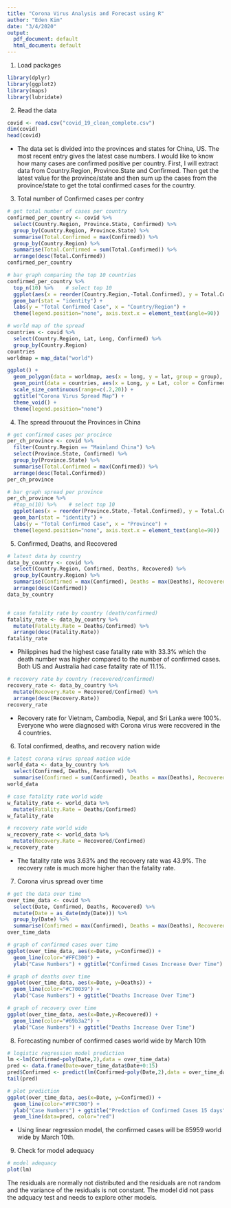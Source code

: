 ```yaml
---
title: "Corona Virus Analysis and Forecast using R"
author: "Eden Kim"
date: "3/4/2020"
output:
  pdf_document: default
  html_document: default
---
```


1. Load packages

```r
library(dplyr)
library(ggplot2)
library(maps)
library(lubridate)
```

2. Read the data

```r
covid <- read.csv("covid_19_clean_complete.csv")
dim(covid)
head(covid)
```

- The data set is divided into the provinces and states for China, US. The most recent entry gives the latest case numbers. I would like to know how many cases are confirmed positive per country. First, I will extract data from Country.Region, Province.State and Confirmed. Then get the latest value for the province/state and then sum up the cases from the province/state to get the total confirmed cases for the country.

3. Total number of Confirmed cases per contry

```r
# get total number of cases per country
confirmed_per_country <- covid %>% 
  select(Country.Region, Province.State, Confirmed) %>% 
  group_by(Country.Region, Province.State) %>% 
  summarise(Total.Confirmed = max(Confirmed)) %>%
  group_by(Country.Region) %>%
  summarise(Total.Confirmed = sum(Total.Confirmed)) %>%
  arrange(desc(Total.Confirmed)) 
confirmed_per_country

# bar graph comparing the top 10 countries
confirmed_per_country %>% 
  top_n(10) %>%    # select top 10
  ggplot(aes(x = reorder(Country.Region,-Total.Confirmed), y = Total.Confirmed, fill = Country.Region)) +
  geom_bar(stat = "identity") +
  labs(y = "Total Confirmed Case", x = "Country/Region") +
  theme(legend.position="none", axis.text.x = element_text(angle=90))

# world map of the spread
countries <- covid %>% 
  select(Country.Region, Lat, Long, Confirmed) %>%
  group_by(Country.Region)
countries
worldmap = map_data("world")

ggplot() +
  geom_polygon(data = worldmap, aes(x = long, y = lat, group = group), fill="grey", alpha=0.4) +
  geom_point(data = countries, aes(x = Long, y = Lat, color = Confirmed, size=Confirmed), alpha=0.2) +
  scale_size_continuous(range=c(.2,20)) +
  ggtitle("Corona Virus Spread Map") +
  theme_void() +
  theme(legend.position="none")
```

4. The spread throuout the Provinces in China

```r
# get confirmed cases per procince
per_ch_province <- covid %>% 
  filter(Country.Region == "Mainland China") %>%
  select(Province.State, Confirmed) %>%
  group_by(Province.State) %>%
  summarise(Total.Confirmed = max(Confirmed)) %>% 
  arrange(desc(Total.Confirmed))
per_ch_province

# bar graph spread per province
per_ch_province %>% 
  #top_n(10) %>%    # select top 10
  ggplot(aes(x = reorder(Province.State,-Total.Confirmed), y = Total.Confirmed, fill = Province.State)) +
  geom_bar(stat = "identity") +
  labs(y = "Total Confirmed Case", x = "Province") +
  theme(legend.position="none", axis.text.x = element_text(angle=90))
```

5. Confirmed, Deaths, and Recovered

```r
# latest data by country
data_by_country <- covid %>%
  select(Country.Region, Confirmed, Deaths, Recovered) %>%
  group_by(Country.Region) %>%
  summarise(Confirmed = max(Confirmed), Deaths = max(Deaths), Recovered = max(Recovered)) %>%
  arrange(desc(Confirmed))
data_by_country


# case fatality rate by country (death/confirmed)
fatality_rate <- data_by_country %>% 
  mutate(Fatality.Rate = Deaths/Confirmed) %>%
  arrange(desc(Fatality.Rate))
fatality_rate
```

- Philippines had the highest case fatality rate with 33.3% which the death number was higher compared to the number of confirmed cases. Both US and Australia had case fatality rate of 11.1%.

```r
# recovery rate by country (recovered/confirmed)
recovery_rate <- data_by_country %>%
  mutate(Recovery.Rate = Recovered/Confirmed) %>%
  arrange(desc(Recovery.Rate))
recovery_rate
```

- Recovery rate for Vietnam, Cambodia, Nepal, and Sri Lanka were 100%. Everyone who were diagnosed with Corona virus were recovered in the 4 countries. 

6. Total confirmed, deaths, and recovery nation wide

```r
# latest corona virus spread nation wide
world_data <- data_by_country %>%
  select(Confirmed, Deaths, Recovered) %>%
  summarise(Confirmed = sum(Confirmed), Deaths = max(Deaths), Recovered = max(Recovered))
world_data

# case fatality rate world wide
w_fatality_rate <- world_data %>% 
  mutate(Fatality.Rate = Deaths/Confirmed)
w_fatality_rate

# recovery rate world wide
w_recovery_rate <- world_data %>% 
  mutate(Recovery.Rate = Recovered/Confirmed)
w_recovery_rate
```

- The fatality rate was 3.63% and the recovery rate was 43.9%. The recovery rate is much more higher than the fatality rate. 

7. Corona virus spread over time

```r
# get the data over time
over_time_data <- covid %>% 
  select(Date, Confirmed, Deaths, Recovered) %>%
  mutate(Date = as_date(mdy(Date))) %>%
  group_by(Date) %>%
  summarise(Confirmed = max(Confirmed), Deaths = max(Deaths), Recovered = max(Recovered))
over_time_data

# graph of confirmed cases over time
ggplot(over_time_data, aes(x=Date, y=Confirmed)) +
  geom_line(color="#FFC300") + 
  ylab("Case Numbers") + ggtitle("Confirmed Cases Increase Over Time")

# graph of deaths over time
ggplot(over_time_data, aes(x=Date, y=Deaths)) +
  geom_line(color="#C70039") + 
  ylab("Case Numbers") + ggtitle("Deaths Increase Over Time")

# graph of recovery over time
ggplot(over_time_data, aes(x=Date,y=Recovered)) +
  geom_line(color="#69b3a2") + 
  ylab("Case Numbers") + ggtitle("Deaths Increase Over Time")
```

8. Forecasting number of confirmed cases world wide by March 10th

```r
# logistic regression model prediction
lm <-lm(Confirmed~poly(Date,2),data = over_time_data)
pred <- data.frame(Date=over_time_data$Date+0:15)
pred$Confirmed <- predict(lm(Confirmed~poly(Date,2),data = over_time_data), newdata=pred)
tail(pred)

# plot prediction
ggplot(over_time_data, aes(x=Date, y=Confirmed)) +
  geom_line(color="#FFC300") + 
  ylab("Case Numbers") + ggtitle("Predction of Confirmed Cases 15 days") + 
  geom_line(data=pred, color="red")
```

- Using linear regression model, the confirmed cases will be 85959 world wide by March 10th. 

9. Check for model adequacy

```r
# model adequacy
plot(lm)
```

The residuals are normally not distributed and the residuals are not random and the variance of the residuals is not constant. The model did not pass the adquacy test and needs to explore other models. 

